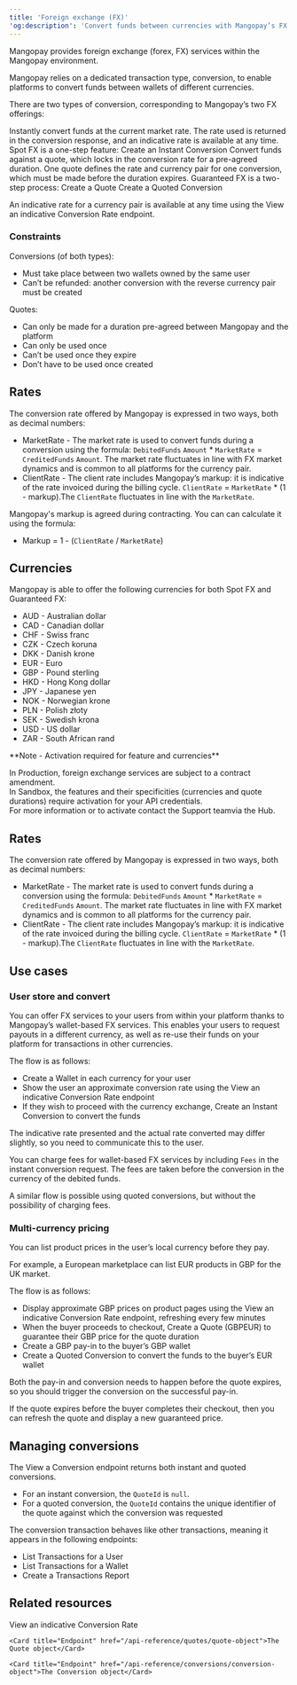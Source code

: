 ```yaml
---
title: 'Foreign exchange (FX)'  
'og:description': 'Convert funds between currencies with Mangopay’s FX features, facilitating cross-border transactions for your users as well as your platform’s cashflow management.'  
---
```

  
  

Mangopay provides foreign exchange (forex, FX) services within the Mangopay environment.  

Mangopay relies on a dedicated transaction type, conversion, to enable platforms to convert funds between wallets of different currencies.  

There are two types of conversion, corresponding to Mangopay’s two FX offerings: 

<CardGroup cols={2}>  
<Card title="Instant conversion - Spot FX">  
 Instantly convert funds at the current market rate. The rate used is returned in the conversion response, and an indicative rate is available at any time.  
 Spot FX is a one-step feature:  
 Create an Instant Conversion  
</Card>  
<Card title="Quoted conversion - Guaranteed FX">  
 Convert funds against a quote, which locks in the conversion rate for a pre-agreed duration. One quote defines the rate and currency pair for one conversion, which must be made before the duration expires.  
 Guaranteed FX is a two-step process:  
 Create a Quote  
 Create a Quoted Conversion  
</Card>  
</CardGroup>  

An indicative rate for a currency pair is available at any time using the View an indicative Conversion Rate endpoint.  

### Constraints  

Conversions (of both types):  
- Must take place between two wallets owned by the same user  
- Can’t be refunded: another conversion with the reverse currency pair must be created  

Quotes:  
- Can only be made for a duration pre-agreed between Mangopay and the platform  
- Can only be used once  
- Can’t be used once they expire  
- Don’t have to be used once created  

## Rates  

The conversion rate offered by Mangopay is expressed in two ways, both as decimal numbers:  
- MarketRate - The market rate is used to convert funds during a conversion using the formula: `DebitedFunds` `Amount` * `MarketRate` = `CreditedFunds` `Amount`. The market rate fluctuates in line with FX market dynamics and is common to all platforms for the currency pair.  
- ClientRate - The client rate includes Mangopay’s markup: it is indicative of the rate invoiced during the billing cycle. `ClientRate` = `MarketRate` * (1 - markup).The `ClientRate` fluctuates in line with the `MarketRate`.  

Mangopay's markup is agreed during contracting. You can can calculate it using the formula:  
- Markup = 1 - (`ClientRate` / `MarketRate`)  

## Currencies  

Mangopay is able to offer the following currencies for both Spot FX and Guaranteed FX:  
- AUD - Australian dollar  
- CAD - Canadian dollar  
- CHF - Swiss franc  
- CZK - Czech koruna  
- DKK - Danish krone  
- EUR - Euro  
- GBP - Pound sterling  
- HKD - Hong Kong dollar  
- JPY - Japanese yen  
- NOK - Norwegian krone  
- PLN - Polish złoty  
- SEK - Swedish krona  
- USD - US dollar  
- ZAR - South African rand  

<Note>  
**Note - Activation required for feature and currencies** 
  
In Production, foreign exchange services are subject to a contract amendment.   
In Sandbox, the features and their specificities (currencies and quote durations) require activation for your API credentials.  
For more information or to activate contact the Support teamvia the Hub.  
</Note>  

## Rates  

The conversion rate offered by Mangopay is expressed in two ways, both as decimal numbers:  
- MarketRate - The market rate is used to convert funds during a conversion using the formula: `DebitedFunds` `Amount` * `MarketRate` = `CreditedFunds` `Amount`. The market rate fluctuates in line with FX market dynamics and is common to all platforms for the currency pair.  
- ClientRate - The client rate includes Mangopay’s markup: it is indicative of the rate invoiced during the billing cycle. `ClientRate` = `MarketRate` * (1 - markup).The `ClientRate` fluctuates in line with the `MarketRate`.  

## Use cases  

### User store and convert  

You can offer FX services to your users from within your platform thanks to Mangopay’s wallet-based FX services. This enables your users to request payouts in a different currency, as well as re-use their funds on your platform for transactions in other currencies.  

The flow is as follows:  
- Create a Wallet in each currency for your user  
- Show the user an approximate conversion rate using the View an indicative Conversion Rate endpoint  
- If they wish to proceed with the currency exchange, Create an Instant Conversion to convert the funds  

The indicative rate presented and the actual rate converted may differ slightly, so you need to communicate this to the user.  

You can charge fees for wallet-based FX services by including `Fees` in the instant conversion request. The fees are taken before the conversion in the currency of the debited funds.  

A similar flow is possible using quoted conversions, but without the possibility of charging fees.  

### Multi-currency pricing  

You can list product prices in the user’s local currency before they pay.  

For example, a European marketplace can list EUR products in GBP for the UK market.  

The flow is as follows:  
- Display approximate GBP prices on product pages using the View an indicative Conversion Rate endpoint, refreshing every few minutes  
- When the buyer proceeds to checkout, Create a Quote (GBPEUR) to guarantee their GBP price for the quote duration  
- Create a GBP pay-in to the buyer’s GBP wallet  
- Create a Quoted Conversion to convert the funds to the buyer’s EUR wallet  

Both the pay-in and conversion needs to happen before the quote expires, so you should trigger the conversion on the successful pay-in.  

If the quote expires before the buyer completes their checkout, then you can refresh the quote and display a new guaranteed price.  

## Managing conversions  

The View a Conversion endpoint returns both instant and quoted conversions.  
- For an instant conversion, the `QuoteId` is `null`.  
- For a quoted conversion, the `QuoteId` contains the unique identifier of the quote against which the conversion was requested  

The conversion transaction behaves like other transactions, meaning it appears in the following endpoints:  
- List Transactions for a User  
- List Transactions for a Wallet  
- Create a Transactions Report  

## Related resources  



<CardGroup cols={2}>
    <Card title="Endpoint" href="/api-reference/conversion-rates/view-conversion-rate">View an indicative Conversion Rate</Card>  

    <Card title="Endpoint" href="/api-reference/quotes/quote-object">The Quote object</Card>  

    <Card title="Endpoint" href="/api-reference/conversions/conversion-object">The Conversion object</Card>
</CardGroup>